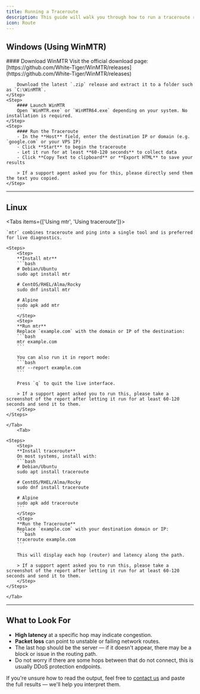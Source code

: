 ```yaml
---
title: Running a Traceroute
description: This guide will walk you through how to run a traceroute regardless of your operating system. A traceroute allows you to see the path your connection takes to a destination IP or domain. This is useful for diagnosing packet loss, high latency, or routing issues.
icon: Route
---
```



## Windows (Using WinMTR)

<Steps>
    <Step>
        #### Download WinMTR  
        Visit the official download page:  
        [https://github.com/White-Tiger/WinMTR/releases](https://github.com/White-Tiger/WinMTR/releases)

        Download the latest `.zip` release and extract it to a folder such as `C:\WinMTR`.
    </Step>
    <Step>
        #### Launch WinMTR  
        Open `WinMTR.exe` or `WinMTR64.exe` depending on your system. No installation is required.
    </Step>
    <Step>
        #### Run the Traceroute  
        - In the **Host** field, enter the destination IP or domain (e.g. `google.com` or your VPS IP)  
        - Click **Start** to begin the traceroute  
        - Let it run for at least **60-120 seconds** to collect data  
        - Click **Copy Text to clipboard** or **Export HTML** to save your results

        > If a support agent asked you for this, please directly send them the text you copied.
    </Step>
</Steps>

---

## Linux

<Tabs items={['Using mtr', 'Using traceroute']}>
    <Tab>

    `mtr` combines traceroute and ping into a single tool and is preferred for live diagnostics.

    <Steps>
        <Step>
        **Install mtr**  
        ```bash
        # Debian/Ubuntu
        sudo apt install mtr

        # CentOS/RHEL/Alma/Rocky
        sudo dnf install mtr

        # Alpine
        sudo apk add mtr
        ```
        </Step>
        <Step>
        **Run mtr**  
        Replace `example.com` with the domain or IP of the destination:
        ```bash
        mtr example.com
        ```

        You can also run it in report mode:
        ```bash
        mtr --report example.com
        ```

        Press `q` to quit the live interface.

        > If a support agent asked you to run this, please take a screenshot of the report after letting it run for at least 60-120 seconds and send it to them.
        </Step>
    </Steps>

    </Tab>
        <Tab>

    <Steps>
        <Step>
        **Install traceroute**  
        On most systems, install with:
        ```bash
        # Debian/Ubuntu
        sudo apt install traceroute

        # CentOS/RHEL/Alma/Rocky
        sudo dnf install traceroute

        # Alpine
        sudo apk add traceroute
        ```
        </Step>
        <Step>
        **Run the Traceroute**  
        Replace `example.com` with your destination domain or IP:
        ```bash
        traceroute example.com
        ```

        This will display each hop (router) and latency along the path.

        > If a support agent asked you to run this, please take a screenshot of the report after letting it run for at least 60-120 seconds and send it to them.
        </Step>
    </Steps>

    </Tab>
</Tabs>

---

## What to Look For

- **High latency** at a specific hop may indicate congestion.
- **Packet loss** can point to unstable or failing network routes.
- The last hop should be the server — if it doesn't appear, there may be a block or issue in the routing path.
- Do not worry if there are some hops between that do not connect, this is usually DDoS protection endpoints.

If you're unsure how to read the output, feel free to [contact us](https://prism-host.com/contact) and paste the full results — we'll help you interpret them.
